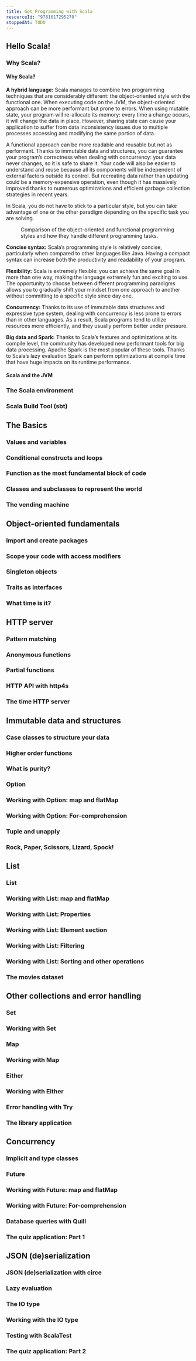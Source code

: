 ```yaml
---
title: Get Programming with Scala
resourceId: "9781617295270"
stoppedAt: TODO
---
```


## Hello Scala!

### Why Scala?

#### Why Scala?

**A hybrid language:** Scala manages to combine two programming techniques that
are considerably different: the object-oriented style with the functional one.
When executing code on the JVM, the object-oriented approach can be more
performant but prone to errors. When using mutable state, your program will
re-allocate its memory: every time a change occurs, it will change the data in
place. However, sharing state can cause your application to suffer from data
inconsistency issues due to multiple processes accessing and modifying the same
portion of data.

A functional approach can be more readable and reusable but not as performant.
Thanks to immutable data and structures, you can guarantee your program’s
correctness when dealing with concurrency: your data never changes, so it is
safe to share it. Your code will also be easier to understand and reuse because
all its components will be independent of external factors outside its control.
But recreating data rather than updating could be a memory-expensive operation,
even though it has massively improved thanks to numerous optimizations and
efficient garbage collection strategies in recent years.

In Scala, you do not have to stick to a particular style, but you can take
advantage of one or the other paradigm depending on the specific task you are
solving.

<Figure src="/media/comparison-oop-vs-fp-styles.png">
  Comparison of the object-oriented and functional programming styles and how
  they handle different programming tasks.
</Figure>

**Concise syntax:** Scala’s programming style is relatively concise,
particularly when compared to other languages like Java. Having a compact syntax
can increase both the productivity and readability of your program.

**Flexibility:** Scala is extremely flexible: you can achieve the same goal in
more than one way, making the language extremely fun and exciting to use. The
opportunity to choose between different programming paradigms allows you to
gradually shift your mindset from one approach to another without committing to
a specific style since day one.

**Concurrency:** Thanks to its use of immutable data structures and expressive
type system, dealing with concurrency is less prone to errors than in other
languages. As a result, Scala programs tend to utilize resources more
efficiently, and they usually perform better under pressure.

**Big data and Spark:** Thanks to Scala’s features and optimizations at its
compile level, the community has developed new performant tools for big data
processing. Apache Spark is the most popular of these tools. Thanks to Scala’s
lazy evaluation Spark can perform optimizations at compile time that have huge
impacts on its runtime performance.

#### Scala and the JVM

### The Scala environment

### Scala Build Tool (sbt)

## The Basics

### Values and variables

### Conditional constructs and loops

### Function as the most fundamental block of code

### Classes and subclasses to represent the world

### The vending machine

## Object-oriented fundamentals

### Import and create packages

### Scope your code with access modifiers

### Singleton objects

### Traits as interfaces

### What time is it?

## HTTP server

### Pattern matching

### Anonymous functions

### Partial functions

### HTTP API with http4s

### The time HTTP server

## Immutable data and structures

### Case classes to structure your data

### Higher order functions

### What is purity?

### Option

### Working with Option: map and flatMap

### Working with Option: For-comprehension

### Tuple and unapply

### Rock, Paper, Scissors, Lizard, Spock!

## List

### List

### Working with List: map and flatMap

### Working with List: Properties

### Working with List: Element section

### Working with List: Filtering

### Working with List: Sorting and other operations

### The movies dataset

## Other collections and error handling

### Set

### Working with Set

### Map

### Working with Map

### Either

### Working with Either

### Error handling with Try

### The library application

## Concurrency

### Implicit and type classes

### Future

### Working with Future: map and flatMap

### Working with Future: For-comprehension

### Database queries with Quill

### The quiz application: Part 1

## JSON (de)serialization

### JSON (de)serialization with circe

### Lazy evaluation

### The IO type

### Working with the IO type

### Testing with ScalaTest

### The quiz application: Part 2

